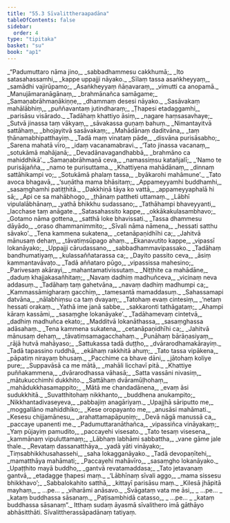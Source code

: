 ```yaml
---
title: "55.3 Sīvalittheraapadāna"
tableOfContents: false
sidebar:
  order: 4
type: "tipitaka"
basket: "su"
book: "ap1"
---
```



<DynamicBreadcrumb />

<Division number="54" book="ap1">

<Paragraph number="7391" type="verses" book="ap1">
_“Padumuttaro nāma jino,_  
_sabbadhammesu cakkhumā;_  
_Ito satasahassamhi,_  
_kappe uppajji nāyako._  

</Paragraph>

</Division>
<Division number="55" book="ap1">

<Paragraph number="7392" type="verses" book="ap1">
_Sīlaṃ tassa asaṅkheyyaṃ,_  
_samādhi vajirūpamo;_  
_Asaṅkheyyaṃ ñāṇavaraṃ,_  
_vimutti ca anopamā._  

</Paragraph>

</Division>
<Division number="56" book="ap1">

<Paragraph number="7393" type="verses" book="ap1">
_Manujāmaranāgānaṃ,_  
_brahmānañca samāgame;_  
_Samaṇabrāhmaṇākiṇṇe,_  
_dhammaṃ desesi nāyako._  

</Paragraph>

</Division>
<Division number="57" book="ap1">

<Paragraph number="7394" type="verses" book="ap1">
_Sasāvakaṃ mahālābhiṃ,_  
_puññavantaṃ jutindharaṃ;_  
_Ṭhapesi etadaggamhi,_  
_parisāsu visārado._  

</Paragraph>

</Division>
<Division number="58" book="ap1">

<Paragraph number="7395" type="verses" book="ap1">
_Tadāhaṃ khattiyo āsiṃ,_  
_nagare haṃsasavhaye;_  
_Sutvā jinassa taṃ vākyaṃ,_  
_sāvakassa guṇaṃ bahuṃ._  

</Paragraph>

</Division>
<Division number="59" book="ap1">

<Paragraph number="7396" type="verses" book="ap1">
_Nimantayitvā sattāhaṃ,_  
_bhojayitvā sasāvakaṃ;_  
_Mahādānaṃ daditvāna,_  
_taṃ ṭhānamabhipatthayiṃ._  

</Paragraph>

</Division>
<Division number="60" book="ap1">

<Paragraph number="7397" type="verses" book="ap1">
_Tadā maṃ vinataṃ pāde,_  
_disvāna purisāsabho;_  
_Sarena mahatā vīro,_  
_idaṃ vacanamabravi._  

</Paragraph>

</Division>
<Division number="61" book="ap1">

<Paragraph number="7398" type="verses" book="ap1">
_‘Tato jinassa vacanaṃ,_  
_sotukāmā mahājanā;_  
_Devadānavagandhabbā,_  
_brahmāno ca mahiddhikā’._  

</Paragraph>

</Division>
<Division number="62" book="ap1">

<Paragraph number="7399" type="verses" book="ap1">
_Samaṇabrāhmaṇā ceva,_  
_namassiṃsu katañjalī;_  
_‘Namo te purisājañña,_  
_namo te purisuttama._  

</Paragraph>

</Division>
<Division number="63" book="ap1">

<Paragraph number="7400" type="verses" book="ap1">
_Khattiyena mahādānaṃ,_  
_dinnaṃ sattāhikampi vo;_  
_Sotukāmā phalaṃ tassa,_  
_byākarohi mahāmune’._  

</Paragraph>

</Division>
<Division number="64" book="ap1">

<Paragraph number="7401" type="verses" book="ap1">
_Tato avoca bhagavā,_  
_‘suṇātha mama bhāsitaṃ;_  
_Appameyyamhi buddhamhi,_  
_sasaṃghamhi patiṭṭhitā._  

</Paragraph>

</Division>
<Division number="65" book="ap1">

<Paragraph number="7402" type="verses" book="ap1">
_Dakkhiṇā tāya ko vattā,_  
_appameyyaphalā hi sā;_  
_Api ce sa mahābhogo,_  
_ṭhānaṃ pattheti uttamaṃ._  

</Paragraph>

</Division>
<Division number="66" book="ap1">

<Paragraph number="7403" type="verses" book="ap1">
_Lābhī vipulalābhānaṃ,_  
_yathā bhikkhu sudassano;_  
_Tathāhampi bhaveyyanti,_  
_lacchase taṃ anāgate._  

</Paragraph>

</Division>
<Division number="67" book="ap1">

<Paragraph number="7404" type="verses" book="ap1">
_Satasahassito kappe,_  
_okkākakulasambhavo;_  
_Gotamo nāma gottena,_  
_satthā loke bhavissati._  

</Paragraph>

</Division>
<Division number="68" book="ap1">

<Paragraph number="7405" type="verses" book="ap1">
_Tassa dhammesu dāyādo,_  
_oraso dhammanimmito;_  
_Sīvali nāma nāmena,_  
_hessati satthu sāvako’._  

</Paragraph>

</Division>
<Division number="69" book="ap1">

<Paragraph number="7406" type="verses" book="ap1">
_Tena kammena sukatena,_  
_cetanāpaṇidhīhi ca;_  
_Jahitvā mānusaṃ dehaṃ,_  
_tāvatiṃsūpago ahaṃ._  

</Paragraph>

</Division>
<Division number="70" book="ap1">

<Paragraph number="7407" type="verses" book="ap1">
_Ekanavutito kappe,_  
_vipassī lokanāyako;_  
_Uppajji cārudassano,_  
_sabbadhammavipassako._  

</Paragraph>

</Division>
<Division number="71" book="ap1">

<Paragraph number="7408" type="verses" book="ap1">
_Tadāhaṃ bandhumatiyaṃ,_  
_kulassaññatarassa ca;_  
_Dayito passito ceva,_  
_āsiṃ kammantavāvaṭo._  

</Paragraph>

</Division>
<Division number="72" book="ap1">

<Paragraph number="7409" type="verses" book="ap1">
_Tadā aññataro pūgo,_  
_vipassissa mahesino;_  
_Parivesaṃ akārayi,_  
_mahantamativissutaṃ._  

</Paragraph>

</Division>
<Division number="73" book="ap1">

<Paragraph number="7410" type="verses" book="ap1">
_Niṭṭhite ca mahādāne,_  
_daduṃ khajjakasañhitaṃ;_  
_Navaṃ dadhiṃ madhuñceva,_  
_vicinaṃ neva addasuṃ._  

</Paragraph>

</Division>
<Division number="74" book="ap1">

<Paragraph number="7411" type="verses" book="ap1">
_Tadāhaṃ taṃ gahetvāna,_  
_navaṃ dadhiṃ madhumpi ca;_  
_Kammassāmigharaṃ gacchiṃ,_  
_tamesantā mamaddasuṃ._  

</Paragraph>

</Division>
<Division number="75" book="ap1">

<Paragraph number="7412" type="verses" book="ap1">
_Sahassamapi datvāna,_  
_nālabhiṃsu ca taṃ dvayaṃ;_  
_Tatohaṃ evaṃ cintesiṃ,_  
_‘netaṃ hessati orakaṃ._  

</Paragraph>

</Division>
<Division number="76" book="ap1">

<Paragraph number="7413" type="verses" book="ap1">
_Yathā ime janā sabbe,_  
_sakkaronti tathāgataṃ;_  
_Ahampi kāraṃ kassāmi,_  
_sasaṃghe lokanāyake’._  

</Paragraph>

</Division>
<Division number="77" book="ap1">

<Paragraph number="7414" type="verses" book="ap1">
_Tadāhamevaṃ cintetvā,_  
_dadhiṃ madhuñca ekato;_  
_Madditvā lokanāthassa,_  
_sasaṃghassa adāsahaṃ._  

</Paragraph>

</Division>
<Division number="78" book="ap1">

<Paragraph number="7415" type="verses" book="ap1">
_Tena kammena sukatena,_  
_cetanāpaṇidhīhi ca;_  
_Jahitvā mānusaṃ dehaṃ,_  
_tāvatiṃsamagacchahaṃ._  

</Paragraph>

</Division>
<Division number="79" book="ap1">

<Paragraph number="7416" type="verses" book="ap1">
_Punāhaṃ bārāṇasiyaṃ,_  
_rājā hutvā mahāyaso;_  
_Sattukassa tadā duṭṭho,_  
_dvārarodhamakārayiṃ._  

</Paragraph>

</Division>
<Division number="80" book="ap1">

<Paragraph number="7417" type="verses" book="ap1">
_Tadā tapassino ruddhā,_  
_ekāhaṃ rakkhitā ahuṃ;_  
_Tato tassa vipākena,_  
_pāpatiṃ nirayaṃ bhusaṃ._  

</Paragraph>

</Division>
<Division number="81" book="ap1">

<Paragraph number="7418" type="verses" book="ap1">
_Pacchime ca bhave dāni,_  
_jātohaṃ koliye pure;_  
_Suppavāsā ca me mātā,_  
_mahāli licchavī pitā._  

</Paragraph>

</Division>
<Division number="82" book="ap1">

<Paragraph number="7419" type="verses" book="ap1">
_Khattiye puññakammena,_  
_dvārarodhassa vāhasā;_  
_Satta vassāni nivasiṃ,_  
_mātukucchimhi dukkhito._  

</Paragraph>

</Division>
<Division number="83" book="ap1">

<Paragraph number="7420" type="verses" book="ap1">
_Sattāhaṃ dvāramūḷhohaṃ,_  
_mahādukkhasamappito;_  
_Mātā me chandadānena,_  
_evaṃ āsi sudukkhitā._  

</Paragraph>

</Division>
<Division number="84" book="ap1">

<Paragraph number="7421" type="verses" book="ap1">
_Suvatthitohaṃ nikkhanto,_  
_buddhena anukampito;_  
_Nikkhantadivaseyeva,_  
_pabbajiṃ anagāriyaṃ._  

</Paragraph>

</Division>
<Division number="85" book="ap1">

<Paragraph number="7422" type="verses" book="ap1">
_Upajjhā sāriputto me,_  
_moggallāno mahiddhiko;_  
_Kese oropayanto me,_  
_anusāsi mahāmati._  

</Paragraph>

</Division>
<Division number="86" book="ap1">

<Paragraph number="7423" type="verses" book="ap1">
_Kesesu chijjamānesu,_  
_arahattamapāpuṇiṃ;_  
_Devā nāgā manussā ca,_  
_paccaye upanenti me._  

</Paragraph>

</Division>
<Division number="87" book="ap1">

<Paragraph number="7424" type="verses" book="ap1">
_Padumuttaranāthañca,_  
_vipassiñca vināyakaṃ;_  
_Yaṃ pūjayiṃ pamudito,_  
_paccayehi visesato._  

</Paragraph>

</Division>
<Division number="88" book="ap1">

<Paragraph number="7425" type="verses" book="ap1">
_Tato tesaṃ visesena,_  
_kammānaṃ vipuluttamaṃ;_  
_Lābhaṃ labhāmi sabbattha,_  
_vane gāme jale thale._  

</Paragraph>

</Division>
<Division number="89" book="ap1">

<Paragraph number="7426" type="verses" book="ap1">
_Revataṃ dassanatthāya,_  
_yadā yāti vināyako;_  
_Tiṃsabhikkhusahassehi,_  
_saha lokagganāyako._  

</Paragraph>

</Division>
<Division number="90" book="ap1">

<Paragraph number="7427" type="verses" book="ap1">
_Tadā devopaṇītehi,_  
_mamatthāya mahāmati;_  
_Paccayehi mahāvīro,_  
_sasaṃgho lokanāyako._  

</Paragraph>

</Division>
<Division number="91" book="ap1">

<Paragraph number="7428" type="verses" book="ap1">
_Upaṭṭhito mayā buddho,_  
_gantvā revatamaddasa;_  
_Tato jetavanaṃ gantvā,_  
_etadagge ṭhapesi maṃ._  

</Paragraph>

</Division>
<Division number="92" book="ap1">

<Paragraph number="7429" type="verses" book="ap1">
_‘Lābhīnaṃ sīvali aggo,_  
_mama sissesu bhikkhavo’;_  
_Sabbalokahito satthā,_  
_kittayī parisāsu maṃ._  

</Paragraph>

</Division>
<Division number="93" book="ap1">

<Paragraph number="7430" type="verses" book="ap1">
_Kilesā jhāpitā mayhaṃ,_  
_ …pe… _  
_viharāmi anāsavo._  

</Paragraph>

</Division>
<Division number="94" book="ap1">

<Paragraph number="7431" type="verses" book="ap1">
_Svāgataṃ vata me āsi,_  
_ …pe… _  
_kataṃ buddhassa sāsanaṃ._  

</Paragraph>

</Division>
<Division number="95" book="ap1">

<Paragraph number="7432" type="verses" book="ap1">
_Paṭisambhidā catasso,_  
_ …pe… _  
_kataṃ buddhassa sāsanaṃ”._  

</Paragraph>

<Paragraph number="7433" book="ap1">
Itthaṃ sudaṃ āyasmā sīvalithero imā gāthāyo abhāsitthāti.

</Paragraph>
</Division>

<Paragraph number="7434" type="center" book="ap1">
Sīvalittherassāpadānaṃ tatiyaṃ.
</Paragraph>